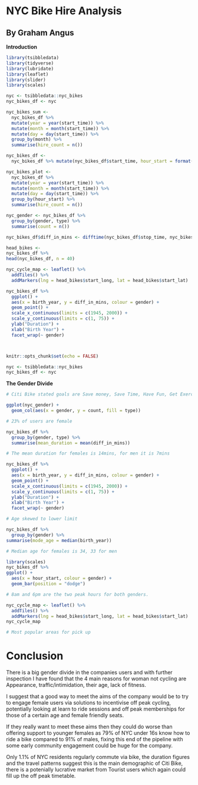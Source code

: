 # NYC Bike Hire Analysis 
## By Graham Angus 

**Introduction**


```r
library(tsibbledata)
library(tidyverse)
library(lubridate)
library(leaflet)
library(slider)
library(scales)

nyc <- tsibbledata::nyc_bikes
nyc_bikes_df <- nyc

nyc_bikes_sum <-
  nyc_bikes_df %>%
  mutate(year = year(start_time)) %>%
  mutate(month = month(start_time)) %>%
  mutate(day = day(start_time)) %>%
  group_by(month) %>%
  summarise(hire_count = n())

nyc_bikes_df <-
  nyc_bikes_df %>% mutate(nyc_bikes_df$start_time, hour_start = format(nyc_bikes_df$start_time, format = "%H"))

nyc_bikes_plot <-
  nyc_bikes_df %>%
  mutate(year = year(start_time)) %>%
  mutate(month = month(start_time)) %>%
  mutate(day = day(start_time)) %>%
  group_by(hour_start) %>%
  summarise(hire_count = n())

nyc_gender <- nyc_bikes_df %>% 
  group_by(gender, type) %>%
  summarise(count = n())

nyc_bikes_df$diff_in_mins <- difftime(nyc_bikes_df$stop_time, nyc_bikes_df$start_time, units = c("mins"))

head_bikes <-
nyc_bikes_df %>%
head(nyc_bikes_df, n = 40)

nyc_cycle_map <- leaflet() %>%
  addTiles() %>%  
  addMarkers(lng = head_bikes$start_long, lat = head_bikes$start_lat)

nyc_bikes_df %>%
  ggplot() +
  aes(x = birth_year, y = diff_in_mins, colour = gender) +
  geom_point() +
  scale_x_continuous(limits = c(1945, 2000)) +
  scale_y_continuous(limits = c(1, 75)) +
  ylab("Duration") +
  xlab("Birth Year") +
  facet_wrap(~ gender)    



knitr::opts_chunk$set(echo = FALSE)

```


```r


nyc <- tsibbledata::nyc_bikes
nyc_bikes_df <- nyc
```

**The Gender Divide **


```r
# Citi Bike stated goals are Save money, Save Time, Have Fun, Get Exercise, Go green

ggplot(nyc_gender) +
  geom_col(aes(x = gender, y = count, fill = type))

# 23% of users are female

nyc_bikes_df %>%
  group_by(gender, type) %>%
  summarise(mean_duration = mean(diff_in_mins))

# The mean duration for females is 14mins, for men it is 7mins

nyc_bikes_df %>%
  ggplot() +
  aes(x = birth_year, y = diff_in_mins, colour = gender) +
  geom_point() +
  scale_x_continuous(limits = c(1945, 2000)) +
  scale_y_continuous(limits = c(1, 75)) +
  ylab("Duration") +
  xlab("Birth Year") +
  facet_wrap(~ gender)  

# Age skewed to lower limit

nyc_bikes_df %>%
  group_by(gender) %>%
summarise(mode_age = median(birth_year))

# Median age for females is 34, 33 for men

library(scales)
nyc_bikes_df %>%
ggplot() +
  aes(x = hour_start, colour = gender) +
  geom_bar(position = "dodge") 

# 8am and 6pm are the two peak hours for both genders.

nyc_cycle_map <- leaflet() %>%
  addTiles() %>%  
  addMarkers(lng = head_bikes$start_long, lat = head_bikes$start_lat)
nyc_cycle_map

# Most popular areas for pick up

```

# Conclusion

There is a big gender divide in the companies users and with further inspection I 
have found that the 4 main reasons for woman not cycling are Appearance, 
traffic/intimidation, their age, lack of fitness. 

I suggest that a good way to meet the aims of the company would be to try to 
engage female users via solutions to incentivise off peak cycling, potentially 
looking at learn to ride sessions and off peak memberships for those of a certain
age and female friendly seats.

If they really want to meet these aims then they could do worse than offering 
support to younger females as 79% of NYC under 16s know how to ride a bike compared
to 91% of males, fixing this end of the pipeline with some early community engagement 
could be huge for the company.

Only 1.1% of NYC residents regularly commute via bike, the duration figures and 
the travel patterns suggest this is the main demographic of Citi Bike, there is 
a potenially lucrative market from Tourist users which again could fill up the 
off peak timetable. 